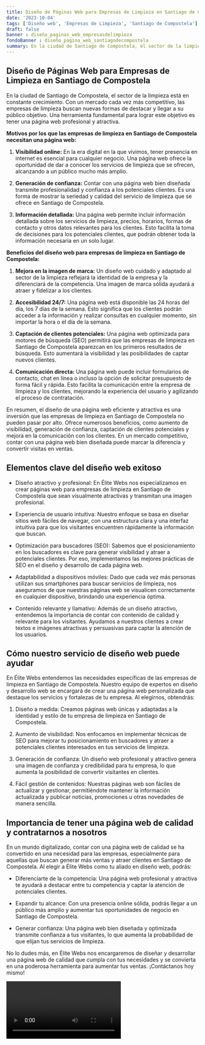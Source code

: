 ```yaml
---
title: Diseño de Páginas Web para Empresas de Limpieza en Santiago de Compostela
date: '2023-10-04'
tags: ['Diseño web', 'Empresas de Limpieza', 'Santiago de Compostela']
draft: false
banner : diseño_paginas_web_empresasdelimpieza
fondoBanner : diseño_pagina_web_santiagodecompostela
summary: En la ciudad de Santiago de Compostela, el sector de la limpieza está en constante crecimiento. Con un mercado cada vez más competitivo, las empresas de limpieza buscan nuevas formas de destacar y llegar a su público objetivo. Una herramienta fundamental para lograr este objetivo es tener una página web profesional y atractiva.
---
```


## Diseño de Páginas Web para Empresas de Limpieza en Santiago de Compostela

En la ciudad de Santiago de Compostela, el sector de la limpieza está en constante crecimiento. Con un mercado cada vez más competitivo, las empresas de limpieza buscan nuevas formas de destacar y llegar a su público objetivo. Una herramienta fundamental para lograr este objetivo es tener una página web profesional y atractiva.

**Motivos por los que las empresas de limpieza en Santiago de Compostela necesitan una página web:**

1. **Visibilidad online:** En la era digital en la que vivimos, tener presencia en internet es esencial para cualquier negocio. Una página web ofrece la oportunidad de dar a conocer los servicios de limpieza que se ofrecen, alcanzando a un público mucho más amplio.

2. **Generación de confianza:** Contar con una página web bien diseñada transmite profesionalidad y confianza a los potenciales clientes. Es una forma de mostrar la seriedad y calidad del servicio de limpieza que se ofrece en Santiago de Compostela.

3. **Información detallada:** Una página web permite incluir información detallada sobre los servicios de limpieza, precios, horarios, formas de contacto y otros datos relevantes para los clientes. Esto facilita la toma de decisiones para los potenciales clientes, que podrán obtener toda la información necesaria en un solo lugar.

**Beneficios del diseño web para empresas de limpieza en Santiago de Compostela:**

1. **Mejora en la imagen de marca:** Un diseño web cuidado y adaptado al sector de la limpieza reflejará la identidad de la empresa y la diferenciará de la competencia. Una imagen de marca sólida ayudará a atraer y fidelizar a los clientes.

2. **Accesibilidad 24/7:** Una página web está disponible las 24 horas del día, los 7 días de la semana. Esto significa que los clientes podrán acceder a la información y realizar consultas en cualquier momento, sin importar la hora o el día de la semana.

3. **Captación de clientes potenciales:** Una página web optimizada para motores de búsqueda (SEO) permitirá que las empresas de limpieza en Santiago de Compostela aparezcan en los primeros resultados de búsqueda. Esto aumentará la visibilidad y las posibilidades de captar nuevos clientes.

4. **Comunicación directa:** Una página web puede incluir formularios de contacto, chat en línea o incluso la opción de solicitar presupuesto de forma fácil y rápida. Esto facilita la comunicación entre la empresa de limpieza y los clientes, mejorando la experiencia del usuario y agilizando el proceso de contratación.

En resumen, el diseño de una página web eficiente y atractiva es una inversión que las empresas de limpieza en Santiago de Compostela no pueden pasar por alto. Ofrece numerosos beneficios, como aumento de visibilidad, generación de confianza, captación de clientes potenciales y mejora en la comunicación con los clientes. En un mercado competitivo, contar con una página web bien diseñada puede marcar la diferencia y convertir visitas en ventas.

<GifSeo />

<Cta />

## Elementos clave del diseño web exitoso

- Diseño atractivo y profesional: En Élite Webs nos especializamos en crear páginas web para empresas de limpieza en Santiago de Compostela que sean visualmente atractivas y transmitan una imagen profesional.

- Experiencia de usuario intuitiva: Nuestro enfoque se basa en diseñar sitios web fáciles de navegar, con una estructura clara y una interfaz intuitiva para que los visitantes encuentren rápidamente la información que buscan.

- Optimización para buscadores (SEO): Sabemos que el posicionamiento en los buscadores es clave para generar visibilidad y atraer a potenciales clientes. Por eso, implementamos las mejores prácticas de SEO en el diseño y desarrollo de cada página web.

- Adaptabilidad a dispositivos móviles: Dado que cada vez más personas utilizan sus smartphones para buscar servicios de limpieza, nos aseguramos de que nuestras páginas web se visualicen correctamente en cualquier dispositivo, brindando una experiencia óptima.

- Contenido relevante y llamativo: Además de un diseño atractivo, entendemos la importancia de contar con contenido de calidad y relevante para los visitantes. Ayudamos a nuestros clientes a crear textos e imágenes atractivas y persuasivas para captar la atención de los usuarios.

## Cómo nuestro servicio de diseño web puede ayudar

En Élite Webs entendemos las necesidades específicas de las empresas de limpieza en Santiago de Compostela. Nuestro equipo de expertos en diseño y desarrollo web se encargará de crear una página web personalizada que destaque los servicios y fortalezas de tu empresa. Al elegirnos, obtendrás:

1. Diseño a medida: Creamos páginas web únicas y adaptadas a la identidad y estilo de tu empresa de limpieza en Santiago de Compostela.

2. Aumento de visibilidad: Nos enfocamos en implementar técnicas de SEO para mejorar tu posicionamiento en buscadores y atraer a potenciales clientes interesados en tus servicios de limpieza.

3. Generación de confianza: Un diseño web profesional y atractivo genera una imagen de confianza y credibilidad para tu empresa, lo que aumenta la posibilidad de convertir visitantes en clientes.

4. Fácil gestión de contenidos: Nuestras páginas web son fáciles de actualizar y gestionar, permitiéndote mantener la información actualizada y publicar noticias, promociones u otras novedades de manera sencilla.

## Importancia de tener una página web de calidad y contratarnos a nosotros

En un mundo digitalizado, contar con una página web de calidad se ha convertido en una necesidad para las empresas, especialmente para aquellas que buscan generar más ventas y atraer clientes en Santiago de Compostela. Al elegir a Élite Webs como tu aliado en diseño web, podrás:

- Diferenciarte de la competencia: Una página web profesional y atractiva te ayudará a destacar entre tu competencia y captar la atención de potenciales clientes.

- Expandir tu alcance: Con una presencia online sólida, podrás llegar a un público más amplio y aumentar tus oportunidades de negocio en Santiago de Compostela.

- Generar confianza: Una página web bien diseñada y optimizada transmite confianza a tus visitantes, lo que aumenta la probabilidad de que elijan tus servicios de limpieza.

No lo dudes más, en Élite Webs nos encargaremos de diseñar y desarrollar una página web de calidad que cumpla con tus necesidades y se convierta en una poderosa herramienta para aumentar tus ventas. ¡Contáctanos hoy mismo!

<Video />

<CtaBot job='Empresas de Limpieza' city='Santiago de Compostela'/>

<Gmaps query='Santiago de Compostela+españa+maps' />